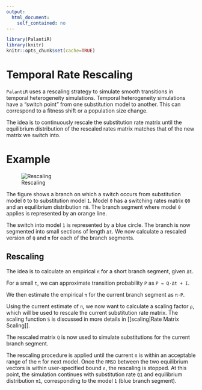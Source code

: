 ```yaml
---
output:
  html_document:
    self_contained: no
---
```


```r
library(PalantiR)
library(knitr)
knitr::opts_chunk$set(cache=TRUE)
```

# Temporal Rate Rescaling

`PalantiR` uses a rescaling strategy to simulate smooth transitions in temporal heterogeneity simulations.
Temporal heterogeneity simulations have a "switch point" from one substitution model to another. This can correspond to a fitness shift or a population size change.

The idea is to continuously rescale the substitution rate matrix until the equilibrium distribution of the rescaled rates matrix matches that of the new matrix we switch into.

# Example

![Rescaling](img/Rescaling.png)

The figure shows a branch on which a switch occurs from substitution model `0` to to substitution model `1`.
Model `0` has a switching rates matrix `Q0` and an equilibrium distribution `π0`. The branch segment where model `0` applies is represented by an orange line.

The switch into model `1` is represented by a blue circle. The branch is now segmented into small sections of length `Δt`. We now calculate a rescaled version of `Q` and `π` for each of the branch segments.

## Rescaling

The idea is to calculate an empirical `π` for a short branch segment, given `Δt`.

For a small `t`, we can approximate transition probability `P` as `P ≈ Q⋅Δt + I`.

We then estimate the empirical `π` for the current branch segment as `π⋅P`.

Using the current estimate of `π`, we now want to calculate a scaling factor `ρ`, which will be used to rescale the current substitution rate matrix. The scaling function `S` is discussed in more details in [[scaling|Rate Matrix Scaling]].

The rescaled matrix `Q` is now used to simulate substitutions for the current branch segment.

The rescaling procedure is applied until the current `π` is within an acceptable range of the `π` for next model.
Once the `RMSD` between the two equilibrium vectors is within user-specified bound `ε`, the rescaling is stopped.
At this point, the simulation continues with substitution rate `Q1` and equilibrium distribution `π1`, corresponding to the model `1` (blue branch segment).

